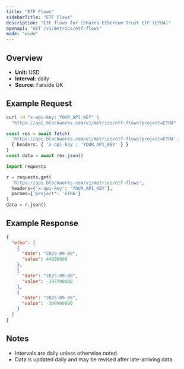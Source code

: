 ```yaml
---
title: "ETF Flows"
sidebarTitle: "ETF Flows"
description: "ETF flows for iShares Ethereum Trust ETF (ETHA)"
openapi: "GET /v1/metrics/etf-flows"
mode: "wide"
---
```


## Overview

- **Unit:** USD
- **Interval:** daily
- **Source:** Farside UK

## Example Request

<CodeGroup>

```bash cURL
curl -H "x-api-key: YOUR_API_KEY" \
  "https://api.blockworks.com/v1/metrics/etf-flows?project=ETHA"
```

```typescript TypeScript
const res = await fetch(
  'https://api.blockworks.com/v1/metrics/etf-flows?project=ETHA',
  { headers: { 'x-api-key': 'YOUR_API_KEY' } }
)
const data = await res.json()
```

```python Python
import requests

r = requests.get(
  'https://api.blockworks.com/v1/metrics/etf-flows',
  headers={'x-api-key': 'YOUR_API_KEY'},
  params={'project': 'ETHA'}
)
data = r.json()
```

</CodeGroup>

## Example Response

```json
{
  "etha": [
    {
      "date": "2025-09-09",
      "value": 44200000
    },
    {
      "date": "2025-09-08",
      "value": -192700000
    },
    {
      "date": "2025-09-05",
      "value": -309900000
    }
  ]
}
```

## Notes
- Intervals are daily unless otherwise noted.
- Data is updated daily and may be revised after late-arriving data.